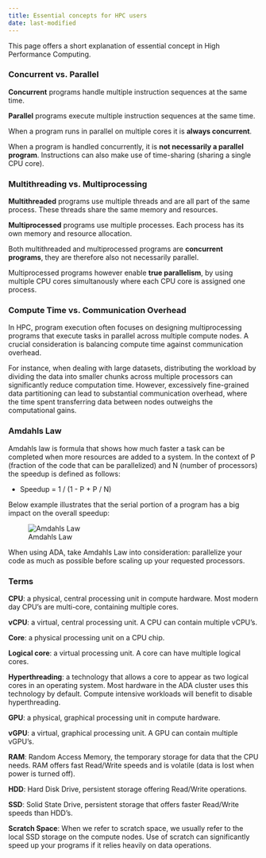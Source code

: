 ```yaml
---
title: Essential concepts for HPC users
date: last-modified
---
```

This page offers a short explanation of essential concept in High Performance Computing.

### Concurrent vs. Parallel

**Concurrent** programs handle multiple instruction sequences at the same time.

**Parallel** programs execute multiple instruction sequences at the same time.

When a program runs in parallel on multiple cores it is **always concurrent**.

When a program is handled concurrently, it is **not necessarily a parallel program**. Instructions can also make use of time-sharing (sharing a single CPU core).

### Multithreading vs. Multiprocessing

**Multithreaded** programs use multiple threads and are all part of the same process. These threads share the same memory and resources.

**Multiprocessed** programs use multiple processes. Each process has its own memory and resource allocation.

Both multithreaded and multiprocessed programs are **concurrent programs**, they are therefore also not necessarily parallel. 

Multiprocessed programs however enable **true parallelism**, by using multiple CPU cores simultanously where each CPU core is assigned one process. 

### Compute Time vs. Communication Overhead

In HPC, program execution often focuses on designing multiprocessing programs that execute tasks in parallel across multiple compute nodes. A crucial consideration is balancing compute time against communication overhead. 

For instance, when dealing with large datasets, distributing the workload by dividing the data into smaller chunks across multiple processors can significantly reduce computation time. However, excessively fine-grained data partitioning can lead to substantial communication overhead, where the time spent transferring data between nodes outweighs the computational gains. 

### Amdahls Law

Amdahls law is formula that shows how much faster a task can be completed when more resources are added to a system. In the context of P (fraction of the code that can be parallelized) and N (number of processors) the speedup is defined as follows:

- Speedup = 1 / (1 - P + P / N)

Below example illustrates that the serial portion of a program has a big impact on the overall speedup:

![Amdahls Law](/public/manuals/ada/Amdahls.webp)

When using ADA, take Amdahls Law into consideration: parallelize your code as much as possible before scaling up your requested processors. 

### Terms

**CPU**: a physical, central processing unit in compute hardware. Most modern day CPU's are multi-core, containing multiple cores. 

**vCPU**: a virtual, central processing unit. A CPU can contain multiple vCPU's.

**Core**: a physical processing unit on a CPU chip.

**Logical core**: a virtual processing unit. A core can have multiple logical cores.

**Hyperthreading**: a technology that allows a core to appear as two logical cores in an operating system. Most hardware in the ADA cluster uses this technology by default. Compute intensive workloads will benefit to disable hyperthreading.

**GPU**: a physical, graphical processing unit in compute hardware.

**vGPU**: a virtual, graphical processing unit. A GPU can contain multiple vGPU's.

**RAM**: Random Access Memory, the temporary storage for data that the CPU needs. RAM offers fast Read/Write speeds and is volatile (data is lost when power is turned off).

**HDD**: Hard Disk Drive, persistent storage offering Read/Write operations. 

**SSD**: Solid State Drive, persistent storage that offers faster Read/Write speeds than HDD's. 

**Scratch Space**: When we refer to scratch space, we usually refer to the local SSD storage on the compute nodes. Use of scratch can significantly speed up your programs if it relies heavily on data operations. 


<!-- ## Other
- Network topology
- Amdahls law -->